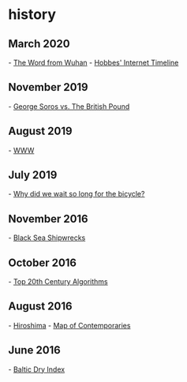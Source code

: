 
= history =

== March 2020 ==
- [[https://www.lrb.co.uk/the-paper/v42/n05/wang-xiuying/the-word-from-wuhan|The Word from Wuhan]]
- [[https://www.zakon.org/robert/internet/timeline/|Hobbes' Internet Timeline]]
== November 2019 ==
- [[https://priceonomics.com/the-trade-of-the-century-when-george-soros-broke/|George Soros vs. The British Pound]]
== August 2019 ==
- [[http://info.cern.ch/hypertext/WWW/TheProject.html|WWW]]
== July 2019 ==
- [[https://rootsofprogress.org/why-did-we-wait-so-long-for-the-bicycle|Why did we wait so long for the bicycle?]]
== November 2016 ==
- [[https://www.nytimes.com/2016/11/12/science/shipwrecks-black-sea-archaeology.html|Black Sea Shipwrecks]]
== October 2016 ==
- [[https://www.siam.org/pdf/news/637.pdf|Top 20th Century Algorithms]]
== August 2016 ==
- [[http://www.newyorker.com/magazine/1946/08/31/hiroshima|Hiroshima]]
- [[https://ybogdanov.github.io/history-timeline/|Map of Contemporaries]]
== June 2016 ==
- [[http://www.newyorker.com/business/currency/the-surprising-relevance-of-the-baltic-dry-index|Baltic Dry Index]]
